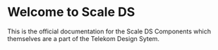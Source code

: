 
<Meta title="Welcome" />

# Welcome to Scale DS

This is the official documentation for the
Scale DS Components which themselves are a
part of the Telekom Design Sytem.
